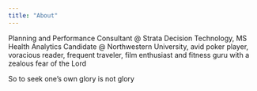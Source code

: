 ```yaml
---
title: "About"
---
```


Planning and Performance Consultant @ Strata Decision Technology, MS Health Analytics Candidate @ Northwestern University, avid poker player, voracious reader, frequent traveler, film enthusiast and fitness guru with a zealous fear of the Lord

So to seek one's own glory is not glory